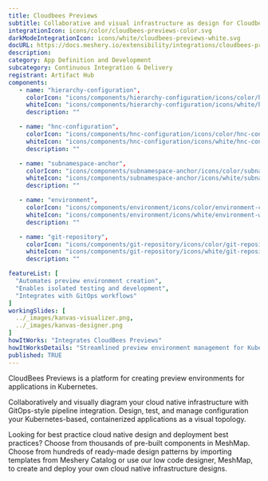 ```yaml
---
title: Cloudbees Previews
subtitle: Collaborative and visual infrastructure as design for Cloudbees Previews
integrationIcon: icons/color/cloudbees-previews-color.svg
darkModeIntegrationIcon: icons/white/cloudbees-previews-white.svg
docURL: https://docs.meshery.io/extensibility/integrations/cloudbees-previews
description: 
category: App Definition and Development
subcategory: Continuous Integration & Delivery
registrant: Artifact Hub
components: 
   - name: "hierarchy-configuration",
     colorIcon: "icons/components/hierarchy-configuration/icons/color/hierarchy-configuration-color.svg",
     whiteIcon: "icons/components/hierarchy-configuration/icons/white/hierarchy-configuration-white.svg",
     description: ""

   - name: "hnc-configuration",
     colorIcon: "icons/components/hnc-configuration/icons/color/hnc-configuration-color.svg",
     whiteIcon: "icons/components/hnc-configuration/icons/white/hnc-configuration-white.svg",
     description: ""

   - name: "subnamespace-anchor",
     colorIcon: "icons/components/subnamespace-anchor/icons/color/subnamespace-anchor-color.svg",
     whiteIcon: "icons/components/subnamespace-anchor/icons/white/subnamespace-anchor-white.svg",
     description: ""

   - name: "environment",
     colorIcon: "icons/components/environment/icons/color/environment-color.svg",
     whiteIcon: "icons/components/environment/icons/white/environment-white.svg",
     description: ""

   - name: "git-repository",
     colorIcon: "icons/components/git-repository/icons/color/git-repository-color.svg",
     whiteIcon: "icons/components/git-repository/icons/white/git-repository-white.svg",
     description: ""

featureList: [
  "Automates preview environment creation",
  "Enables isolated testing and development",
  "Integrates with GitOps workflows"
]
workingSlides: [
  ../_images/kanvas-visualizer.png,
  ../_images/kanvas-designer.png
]
howItWorks: "Integrates CloudBees Previews"
howItWorksDetails: "Streamlined preview environment management for Kubernetes applications"
published: TRUE
---
```

<p>
CloudBees Previews is a platform for creating preview environments for applications in Kubernetes.
</p>
<p>
    Collaboratively and visually diagram your cloud native infrastructure with GitOps-style pipeline integration. Design, test, and manage configuration your Kubernetes-based, containerized applications as a visual topology.
</p>
<p>
    Looking for best practice cloud native design and deployment best practices? Choose from thousands of pre-built components in MeshMap. Choose from hundreds of ready-made design patterns by importing templates from Meshery Catalog or use our low code designer, MeshMap, to create and deploy your own cloud native infrastructure designs.
</p>
